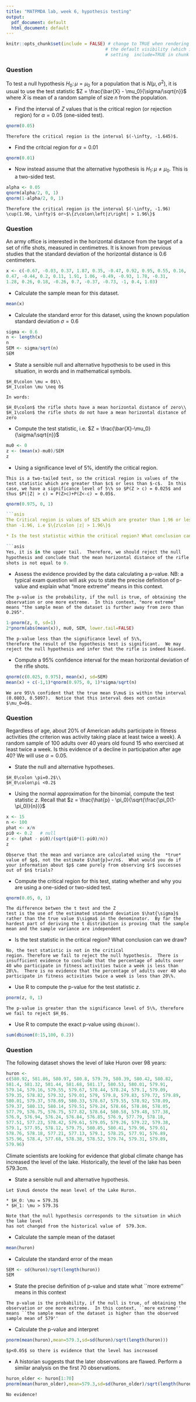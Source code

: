 ```yaml
---
title: "MATPMDA lab, week 6, hypothesis testing"
output:
  pdf_document: default
  html_document: default
---
```


```r
knitr::opts_chunk$set(include = FALSE) # change to TRUE when rendering solutions; this changes
                                      # the default visibility (which is overridden by explicitly
                                      # setting  include=TRUE in chunk options)
```


### Question

To test a null hypothesis $H_0\colon \mu=\mu_0$ for a population that
is $N(\mu, \sigma^2)$, it is usual to use the test statistic $Z =
\frac{\bar{X} - \mu_0}{\sigma/\sqrt{n}}$ where $\bar{X}$ is mean of a
random sample of size $n$ from the population.

* Find the interval of $Z$ values that is the critical region (or
rejection region) for $\alpha=0.05$ (one-sided test).

```r
qnorm(0.05)
```

```asis
Therefore the critical region is the interval $(-\infty, -1.645)$.
```

* Find the critcial region for $\alpha=0.01$

```r
qnorm(0.01)
```

* Now instead assume that the alternative hypothesis is $H_1\colon \mu
  \neq \mu_0$.  This is a two-sided test.

```r
alpha <- 0.05
qnorm(alpha/2, 0, 1)
qnorm(1-alpha/2, 0, 1)
```

```asis
Therefore the critical region is the interval $(-\infty, -1.96) \cup(1.96, \infty)$ or~$\{z\colon\left|z\right| > 1.96\}$
```

### Question

An army office is interested in the horizontal distance from the target
of a set of rifle shots, measured in centimetres.  It is known from
previous studies that the standard deviation of the horizontal
distance is 0.6 centimeters.

```r
x <- c(-0.67, -0.03, 0.37, 1.87, 0.35, -0.47, 0.92, 0.95, 0.55, 0.16,
0.47, -0.44, 0.2, 0.11, 1.91, 1.06, -0.49, -0.93, 1.78, -0.31,
1.28, 0.26, 0.18, -0.26, 0.7, -0.37, -0.73, -1, 0.4, 1.03)
```

* Calculate the sample mean for this dataset.

```r
mean(x)
```

* Calculate the standard error for this dataset, using the known population standard deviation $\sigma=0.6$

```r
sigma <- 0.6
n <- length(x)
n
SEM <- sigma/sqrt(n)
SEM
```

* State a sensible null and alternative hypothesis to be used in this situation, in words and in mathematical symbols.

```asis
$H_0\colon \mu = 0$\\
$H_1\colon \mu \neq 0$

In words:

$H_0\colon$ the rifle shots have a mean horizontal distance of zero\\
$H_1\colon$ the rifle shots do not have a mean horizontal distance of zero
```

* Compute the test statistic, i.e. $Z = \frac{\bar{X}-\mu_0}{\sigma/\sqrt{n}}$

```r
mu0 <- 0
z <- (mean(x)-mu0)/SEM
z
```

* Using a significance level of 5\%, identify the critical region.

```asis

This is a two-tailed test, so the critical region is values of the
test statistic which are greater than $c$ or less than $-c$.  In this
case, we have a significance level of 5\% so $P(Z > c) = 0.025$ and
thus $P(|Z| > c) = P(Z>c)+P(Z<-c) = 0.05$.
```

```r
qnorm(0.975, 0, 1)

```asis

The Critical region is values of $Z$ which are greater than 1.96 or less
than -1.96, i.e $\{z\colon |z| > 1.96\}$

* Is the test statistic within the critical region? What conclusion can we draw?

```asis

Yes, it is in the upper tail.  Therefore, we should reject the null
hypothesis and conclude that the mean horizontal distance of the rifle
shots is not equal to 0.
```

* Assess the evidence provided by the data calculating a p-value.  NB:
  a typical exam question will ask you to state the precise definition
  of p-value and explain what "more extreme" means in this context.

```asis

The p-value is the probability, if the null is true, of obtaining the
observation or one more extreme.  In this context, "more extreme"
means "the sample mean of the dataset is further away from zero than
0.295".
```

```r
1-pnorm(z, 0, sd=1)
2*pnorm(abs(mean(x)), mu0, SEM, lower.tail=FALSE)
```

```asis

The p-value less than the significance level of 5\%,
therefore the result of the hypothesis test is significant.  We may
reject the null hypothesis and infer that the rifle is indeed biased.
```

* Compute a 95\% confidence interval for the mean horizontal deviation of the rifle shots.

```r
qnorm(c(0.025, 0.975), mean(x), sd=SEM)
mean(x) + c(-1,1)*qnorm(0.975, 0, 1)*sigma/sqrt(n)
```

```asis

We are 95\% confident that the true mean $\mu$ is within the interval
(0.0803, 0.5097).  Notice that this interval does not contain
$\mu_0=0$.
```

### Question

Regardless of age, about 20\% of American adults participate in
fitness activities (the criterion was activity taking place at least
twice a week).  A random sample of 100 adults over 40 years old found
15 who exercised at least twice a week.  Is this evidence of a decline
in participation after age 40?  We will use $\alpha = 0.05$.

* State the null and alternative hypotheses.

```asis
$H_0\colon \pi=0.2$\\
$H_0\colon\pi <0.2$
```

* Using the normal approximation for the binomial, compute the test
  statistic $z$. Recall that $z = \frac{\hat{p} -
  \pi_0}{\sqrt{\frac{\pi_0(1-\pi_0)}{n}}}$

```r
x <- 15
n <- 100
phat <- x/n
pi0 <- 0.2   # null
z <- (phat - pi0)/(sqrt(pi0*(1-pi0)/n))
z
```

```asis
Observe that the mean and variance are calculated using the  *true*
value of $p$, not the estimate $\hat{p}=r/n$.  What would you do if
your information about $p$ came purely from observing $r$ successes
out of $n$ trials?
```

* Compute the critical region for this test, stating whether and why
  you are using a one-sided or two-sided test.


```r
qnorm(0.05, 0, 1)
```

```asis
The difference betwen the t test and the Z
test is the use of the estimated standard deviation $\hat{\sigma}$
rather than the true value $\sigma$ in the denominator.  By far the
hardest part of deriving the t distribution is proving that the sample
mean and the sample variance are independent
```

* Is the test statistic in the critical region? What conclusion can we draw?

```asis
No, the test statistic is not in the critical
region. Therefore we fail to reject the null hypothesis.  There is
insufficient evidence to conclude that the percentage of adults over
40 who participate in fitness activities twice a week is less than
20\%.  There is no evidence that the percentage of adults over 40 who
participate in fitness activities twice a week is less than 20\%.
```

* Use R to compute the p-value for the test statistic $z$.

```r
pnorm(z, 0, 1)
```

```asis
The p-value is greater than the significance level of 5\%, therefore we fail to reject $H_0$.
```

* Use R to compute the exact p-value using `dbinom()`.

```r
sum(dbinom(0:15,100, 0.2))
```

### Question

The following dataset shows the level of lake Huron over 98 years:

```r
huron <- 
c(580.92, 581.86, 580.97, 580.8, 579.79, 580.39, 580.42, 580.82, 
581.4, 581.32, 581.44, 581.68, 581.17, 580.53, 580.01, 579.91, 
579.14, 579.16, 579.55, 579.67, 578.44, 578.24, 579.1, 579.09, 
579.35, 578.82, 579.32, 579.01, 579, 579.8, 579.83, 579.72, 579.89, 
580.01, 579.37, 578.69, 580.33, 578.67, 579.55, 578.92, 578.09, 
579.37, 580.13, 580.14, 579.51, 579.24, 578.66, 578.86, 578.05, 
577.79, 576.75, 576.75, 577.82, 578.64, 580.58, 579.48, 577.38, 
576.9, 576.94, 576.24, 576.84, 576.85, 576.9, 577.79, 578.18, 
577.51, 577.23, 578.42, 579.61, 579.05, 579.26, 579.22, 579.38, 
579.1, 577.95, 578.12, 579.75, 580.85, 580.41, 579.96, 579.61, 
578.76, 578.18, 577.21, 577.13, 579.1, 578.25, 577.91, 576.89, 
575.96, 578.4, 577.68, 578.38, 578.52, 579.74, 579.31, 579.89, 
579.96)
```

Climate scientists are looking for evidence that global climate change has increased the level of the lake.
Historically, the level of the lake has been 579.3cm.

* State a sensible null and alternative hypothesis.

```asis
Let $\mu$ denote the mean level of the Lake Huron.

* $H_0: \mu = 579.3$
* $H_1: \mu > 579.3$

Note that the null hypothesis corresponds to the situation in which the lake level
has not changed from the historical value of  579.3cm.
```

* Calculate the sample mean of the dataset

```r
mean(huron)
```

* Calculate the standard error of the mean

```r
SEM <- sd(huron)/sqrt(length(huron))
SEM
```

*  State the precise definition of p-value and state what ``more extreme'' means in this context

```asis

The p-value is the probability, if the null is true, of obtaining the
observation or one more extreme.  In this context, ``more extreme''
means ``the sample mean of the dataset is higher than the observed
sample mean of 579''
```

* Calculate the p-value and interpret

```r
pnorm(mean(huron),mean=579.3,sd=sd(huron)/sqrt(length(huron)))
```

```asis

$p<0.05$ so there is evidence that the level has increased
```

* A historian suggests that the later observations are flawed.  Perform a similar analysis on the first 70 observations.

```r
huron_older <- huron[1:70]
pnorm(mean(huron_older),mean=579.3,sd=sd(huron_older)/sqrt(length(huron_older)))
```

```asis
No evidence!
```
